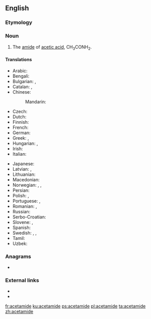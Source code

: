 {{also|acétamide}}
==English==
{{wikipedia}}

===Etymology===
{{blend|acetyl|amide|lang=en}}

===Noun===
{{en-noun}}

# {{lb|en|organic compound}} The [[amide]] of [[acetic acid]], CH<sub>3</sub>CONH<sub>2</sub>.

====Translations====
{{trans-top|amide of acetic acid}}
* Arabic: {{t|ar|أسيتاميد}}
* Bengali: {{t|bn|অ্যাসিট্যামাইড|tr=êsiṭyāmāiḍ|sc=Beng}}
* Bulgarian: {{t|bg|ацетамид|tr=atsetamid|sc=Cyrl}}, {{t|bg|етанамид|tr=etanamid|sc=Cyrl}}
* Catalan: {{t|ca|acetamida|f}}, {{t|ca|etanamida}}
* Chinese:
*: Mandarin: {{t+|cmn|乙酰胺|tr=yǐxiānàn|sc=Hani}}
* Czech: {{t|cs|acetamid}}
* Dutch: {{t|nl|aceetamide}}
* Finnish: {{t|fi|asetamidi}}
* French: {{t+|fr|acétamide|m}}
* German: {{t+|de|Acetamid|n}}
* Greek: {{t|el|αιθαναμίδιο|sc=Grek}}, {{t|el|ακεταμίδιο|sc=Grek}}
* Hungarian: {{t|hu|acetamid}}, {{t|hu|etánamid}}
* Irish: {{t|ga|aicéataimíd|f}}
* Italian: {{t+|it|acetammide|f}}
{{trans-mid}}
* Japanese: {{t|ja|アセトアミド|tr=asetoamido|sc=Jpan}}
* Latvian: {{t|lv|acetamīds}}, {{t|lv|etānamīds}}
* Lithuanian: {{t|lt|acetamidas}}
* Macedonian: {{t|mk|aцетамид|sc=Cyrl}}
* Norwegian: {{t|no|acetamid}}, {{t|no|eddiksyreamid}}, {{t|no|etanamid}}
* Persian: {{t|fa|استامید|sc=fa-Arab}}
* Polish: {{t+|pl|acetamid|m}}, {{t|pl|etanoamid}}
* Portuguese: {{t|pt|acetamida|f}}, {{t|pt|etanamida}}
* Romanian: {{t+|ro|acetamidă}}, {{t|ro|etanamidă}}
* Russian: {{t+|ru|ацетамид}}
* Serbo-Croatian: {{t|sh|acetamid}}
* Slovene: {{t|sl|acetamid}}, {{t|sl|etanamid}}
* Spanish: {{t|es|acetamida|f}}
* Swedish: {{t|sv|etanamid}}, {{t|sv|etansyraamid}}, {{t|sv|acetamid}}
* Tamil: {{t|ta|அசிட்டமைடு|sc=Taml}}
* Uzbek: {{t|uz|atsetamid}}
{{trans-bottom}}

===Anagrams===
* {{l|en|emaciated}}

===External links===
* {{R:WebMineral}}
* {{R:mindat}}

[[fr:acetamide]]
[[ku:acetamide]]
[[ps:acetamide]]
[[pl:acetamide]]
[[ta:acetamide]]
[[zh:acetamide]]